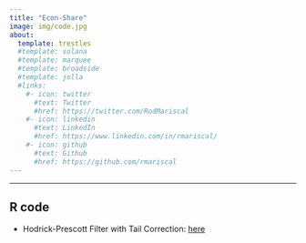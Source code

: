 ```yaml
---
title: "Econ-Share"
image: img/code.jpg
about:
  template: trestles
  #template: solana
  #template: marquee
  #template: broadside
  #template: jolla
  #links:
    #- icon: twitter
      #text: Twitter
      #href: https://twitter.com/RodMariscal
    #- icon: linkedin
      #text: LinkedIn
      #href: https://www.linkedin.com/in/rmariscal/
    #- icon: github
      #text: Github
      #href: https://github.com/rmariscal
---
```


------------------------------------------------------------------------

## R code

-   Hodrick-Prescott Filter with Tail Correction: [here](https://github.com/rmariscal/Econ-share/blob/master/hptc_fun_q.R)

